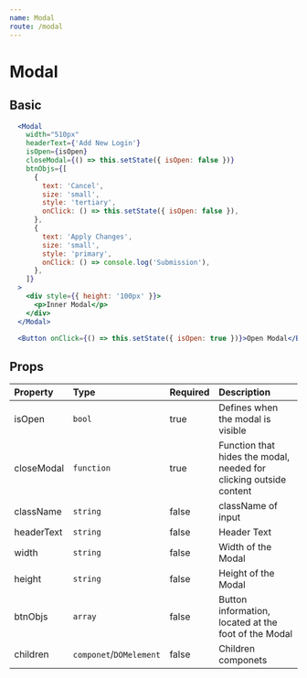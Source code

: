 ```yaml
---
name: Modal
route: /modal
---
```


# Modal


## Basic
<ModalContainer />

```jsx
  <Modal
    width="510px"
    headerText={'Add New Login'}
    isOpen={isOpen}
    closeModal={() => this.setState({ isOpen: false })}
    btnObjs={[
      {
        text: 'Cancel',
        size: 'small',
        style: 'tertiary',
        onClick: () => this.setState({ isOpen: false }),
      },
      {
        text: 'Apply Changes',
        size: 'small',
        style: 'primary',
        onClick: () => console.log('Submission'),
      },
    ]}
  >
    <div style={{ height: '100px' }}>
      <p>Inner Modal</p>
    </div>
  </Modal>

  <Button onClick={() => this.setState({ isOpen: true })}>Open Modal</Button>
```

## Props

| Property   | Type                    | Required | Description                                                        |
| :-------   | :---                    | :------- | :----------                                                        |
| isOpen     | `bool`                  | true     | Defines when the modal is visible                                  |
| closeModal | `function`              | true     | Function that hides the modal, needed for clicking outside content |
| className  | `string`                | false    | className of input                                                 |
| headerText | `string`                | false    | Header Text                                                        |
| width      | `string`                | false    | Width of the Modal                                                 |
| height     | `string`                | false    | Height of the Modal                                                |
| btnObjs    | `array`                 | false    | Button information, located at the foot of the Modal               |
| children   | `componet`/`DOMelement` | false    | Children componets                                                 |
